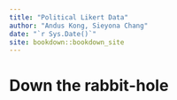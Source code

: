 ```yaml
--- 
title: "Political Likert Data"
author: "Andus Kong, Sieyona Chang"
date: "`r Sys.Date()`"
site: bookdown::bookdown_site
---
```


# Down the rabbit-hole

